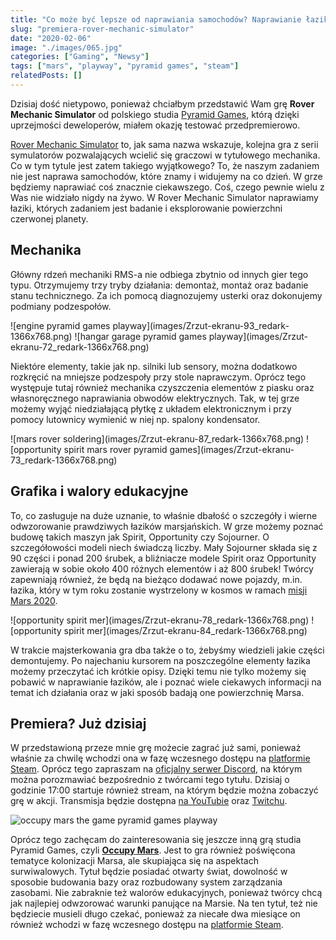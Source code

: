 ```yaml
---
title: "Co może być lepsze od naprawiania samochodów? Naprawianie łazików marsjańskich!"
slug: "premiera-rover-mechanic-simulator"
date: "2020-02-06"
image: "./images/065.jpg"
categories: ["Gaming", "Newsy"]
tags: ["mars", "playway", "pyramid games", "steam"]
relatedPosts: []
---
```


Dzisiaj dość nietypowo, ponieważ chciałbym przedstawić Wam grę **Rover Mechanic Simulator** od polskiego studia [Pyramid Games](https://pyramid.games/), którą dzięki uprzejmości deweloperów, miałem okazję testować przedpremierowo.

[Rover Mechanic Simulator](https://store.steampowered.com/app/864680/Rover_Mechanic_Simulator/) to, jak sama nazwa wskazuje, kolejna gra z serii symulatorów pozwalających wcielić się graczowi w tytułowego mechanika. Co w tym tytule jest zatem takiego wyjątkowego? To, że naszym zadaniem nie jest naprawa samochodów, które znamy i widujemy na co dzień. W grze będziemy naprawiać coś znacznie ciekawszego. Coś, czego pewnie wielu z Was nie widziało nigdy na żywo. W Rover Mechanic Simulator naprawiamy łaziki, których zadaniem jest badanie i eksplorowanie powierzchni czerwonej planety.

## Mechanika

Główny rdzeń mechaniki RMS-a nie odbiega zbytnio od innych gier tego typu. Otrzymujemy trzy tryby działania: demontaż, montaż oraz badanie stanu technicznego. Za ich pomocą diagnozujemy usterki oraz dokonujemy podmiany podzespołów.

<Gallery>
![engine pyramid games playway](images/Zrzut-ekranu-93_redark-1366x768.png)
![hangar garage pyramid games playway](images/Zrzut-ekranu-72_redark-1366x768.png)
</Gallery>

Niektóre elementy, takie jak np. silniki lub sensory, można dodatkowo rozkręcić na mniejsze podzespoły przy stole naprawczym. Oprócz tego występuje tutaj również mechanika czyszczenia elementów z piasku oraz własnoręcznego naprawiania obwodów elektrycznych. Tak, w tej grze możemy wyjąć niedziałającą płytkę z układem elektronicznym i przy pomocy lutownicy wymienić w niej np. spalony kondensator.

<Gallery>
![mars rover soldering](images/Zrzut-ekranu-87_redark-1366x768.png)
![opportunity spirit mars rover pyramid games](images/Zrzut-ekranu-73_redark-1366x768.png)
</Gallery>

## Grafika i walory edukacyjne

To, co zasługuje na duże uznanie, to właśnie dbałość o szczegóły i wierne odwzorowanie prawdziwych łazików marsjańskich. W grze możemy poznać budowę takich maszyn jak Spirit, Opportunity czy Sojourner. O szczegółowości modeli niech świadczą liczby. Mały Sojourner składa się z 90 części i ponad 200 śrubek, a bliźniacze modele Spirit oraz Opportunity zawierają w sobie około 400 różnych elementów i aż 800 śrubek! Twórcy zapewniają również, że będą na bieżąco dodawać nowe pojazdy, m.in. łazika, który w tym roku zostanie wystrzelony w kosmos w ramach [misji Mars 2020](https://mars.nasa.gov/mars2020/).

<Gallery>
![opportunity spirit mer](images/Zrzut-ekranu-78_redark-1366x768.png)
![opportunity spirit mer](images/Zrzut-ekranu-84_redark-1366x768.png)
</Gallery>

W trakcie majsterkowania gra dba także o to, żebyśmy wiedzieli jakie części demontujemy. Po najechaniu kursorem na poszczególne elementy łazika możemy przeczytać ich krótkie opisy. Dzięki temu nie tylko możemy się pobawić w naprawianie łazików, ale i poznać wiele ciekawych informacji na temat ich działania oraz w jaki sposób badają one powierzchnię Marsa.

<AdSense/>

## Premiera? Już dzisiaj

W przedstawioną przeze mnie grę możecie zagrać już sami, ponieważ właśnie za chwilę wchodzi ona w fazę wczesnego dostępu na [platformie Steam](https://store.steampowered.com/app/864680/Rover_Mechanic_Simulator/). Oprócz tego zapraszam na [oficjalny serwer Discord](https://discord.gg/sv9UWeh), na którym można porozmawiać bezpośrednio z twórcami tego tytułu. Dzisiaj o godzinie 17:00 startuje również stream, na którym będzie można zobaczyć grę w akcji. Transmisja będzie dostępna [na YouTubie](https://www.youtube.com/watch?v=-azFxVZxGQQ) oraz [Twitchu](https://www.twitch.tv/pyramid_games/).

![occupy mars the game pyramid games playway](images/ss_b260d69096880f4962ac1c731763118910305beb.1920x1080_redark-1366x768.jpg)

Oprócz tego zachęcam do zainteresowania się jeszcze inną grą studia Pyramid Games, czyli **[Occupy Mars](https://occupymarsgame.com/)**. Jest to gra również poświęcona tematyce kolonizacji Marsa, ale skupiająca się na aspektach surwiwalowych. Tytuł będzie posiadać otwarty świat, dowolność w sposobie budowania bazy oraz rozbudowany system zarządzania zasobami. Nie zabraknie też walorów edukacyjnych, ponieważ twórcy chcą jak najlepiej odwzorować warunki panujące na Marsie. Na ten tytuł, też nie będziecie musieli długo czekać, ponieważ za niecałe dwa miesiące on również wchodzi w fazę wczesnego dostępu na [platformie Steam](https://store.steampowered.com/app/758690/Occupy_Mars_The_Game/).
